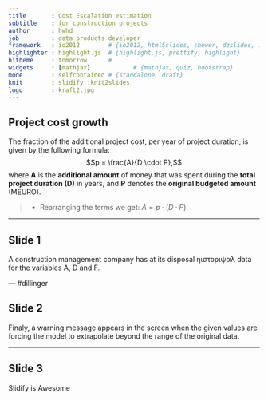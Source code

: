 ```yaml
---
title       : Cost Escalation estimation 
subtitle    : for construction projects
author      : hwhd
job         : data products developer
framework   : io2012        # {io2012, html5slides, shower, dzslides, ...}
highlighter : highlight.js  # {highlight.js, prettify, highlight}
hitheme     : tomorrow      # 
widgets     : [mathjax]            # {mathjax, quiz, bootstrap}
mode        : selfcontained # {standalone, draft}
knit        : slidify::knit2slides
logo        : kraft2.jpg
---
```


## Project  cost growth 

The fraction of the additional project cost, per year of project duration, is given by the following formula:
  $$p = \frac{A}{D \cdot P},$$ 
where <b>A</b> is the <b>additional amount</b> of money that was spent during the <b>total   project duration (D)</b> in years, and <b>P</b> denotes the <b>original budgeted amount</b> (MEURO). 

> - Rearranging the terms we get: $A = p \cdot (D \cdot P).$


--- 

## Slide 1

A construction management company has at its disposal ηιστοριψαλ data for the variables A, D and F.

--- #dillinger

## Slide 2

Finaly, a warning message appears in the screen when the given values are forcing the model to extrapolate beyond the range of the original data.

--- 

## Slide 3

 Slidify is Awesome
